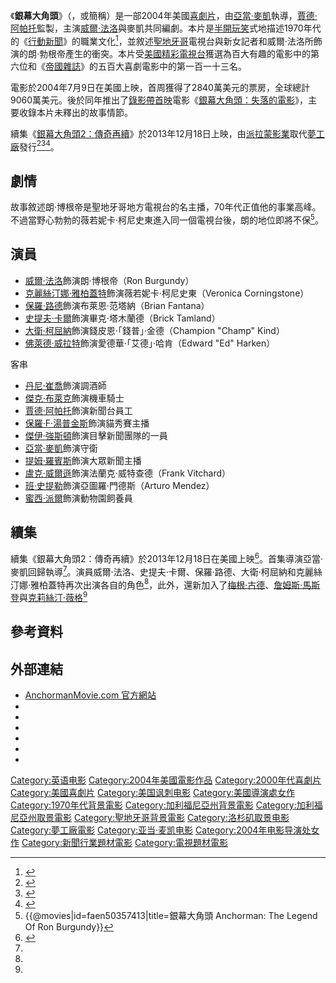 {{noteTA
|G1=Show
|G2=Movie
|T=zh-tw:銀幕大角頭;zh-cn:王牌播音员;zh-hk:搶閘男主播;
}}
{{Infobox film
| name           = 銀幕大角頭
| original_name  = {{lang|en|''Anchorman:<br />The Legend of Ron Burgundy''}}
| image          = Anchorman The Legend of Ron Burgundy Poster.jpg
| alt            =
| caption        = 電影海報
| director       = [[亞當·麥凱|亞當·麥凱]]
| producer       = [[賈德·阿帕托|賈德·阿帕托]]
| writer         = {{Plainlist|
* [[威爾·法洛|威爾·法洛]]
* 亞當·麥凱
}}
| starring       = {{Plainlist| 
* 威爾·法洛
* [[克麗絲汀娜·雅柏蓋特|克麗絲汀娜·雅柏蓋特]]
* [[保羅·路德|保羅·路德]]
* [[史提夫·卡爾|史提夫·卡爾]]
* [[大衛·柯屈納|大衛·柯屈納]]
* [[佛萊德·威拉特|佛萊德·威拉特]]
}}
| music          = [[亞歷克斯·沃爾曼|亞歷克斯·沃爾曼]]
| cinematography = [[湯瑪士·亞克曼|湯瑪士·亞克曼]]
| editing        = [[布蘭特·懷特|布蘭特·懷特]]
| studio         = [[Apatow_Productions|Apatow Productions]]
| distributor    = [[夢工廠|夢工廠影業]]
| released       = {{Film date|2004|06|28|洛杉磯|2004|07|09|美國}}
| runtime        = 95分鐘<br />99分鐘（未刪減版）<!-- Theatrical runtime: 94:19 --><ref>{{cite web|title=ANCHORMAN: THE LEGEND OF RON BURGUNDY|url=http://www.bbfc.co.uk/AFF200290/|work=[[British_Board_of_Film_Classification|British Board of Film Classification]]|date=2004-07-30|accessdate=2012-01-16|archive-date=2019-07-01|archive-url=https://web.archive.org/web/20190701121246/https://bbfc.co.uk/releases/anchorman-legend-ron-burgundy-2004|dead-url=no}}</ref>
| country        = 美國
| language       = 英語
| budget         = 2600萬美元<ref name="boxoffice">{{cite news | title = ''Anchorman: The Legend of Ron Burgundy'' | work = [[Box_Office_Mojo|Box Office Mojo]] | url = http://www.boxofficemojo.com/movies/?id=anchorman.htm | accessdate = 2008-06-06 | archive-date = 2017-08-10 | archive-url = https://web.archive.org/web/20170810060312/http://www.boxofficemojo.com/movies/?id=anchorman.htm | dead-url = no }}</ref>
| gross          = 9060萬美元<ref name="boxoffice" />
| preceded_by    = 
| followed_by    = 《[[銀幕大角頭2：傳奇再續|銀幕大角頭2：傳奇再續]]》
| cn_name        = 王牌播音员
| hk_name        = 搶閘男主播
| tw_name        = 銀幕大角頭
}}
《'''銀幕大角頭'''》（{{lang-en|''Anchorman: The Legend of Ron Burgundy''}}，或簡稱{{lang|en|''Anchorman''}}）是一部2004年美國[[喜劇片|喜劇片]]，由[[亞當·麥凱|亞當·麥凱]]執導，[[賈德·阿帕托|賈德·阿帕托]]監製，主演[[威爾·法洛|威爾·法洛]]與麥凱共同編劇。本片是[[半開玩笑|半開玩笑]]式地描述1970年代的《[[行動新聞|行動新聞]]》的職業文化<ref name="etv">{{cite web | url=http://www.etv.co.za/programs/view/anchorman_the_legend_of_ron_burgundy | title=Anchorman: The Legend Of Ron Burgundy | publisher=[[e.tv|e.tv]] | date=2012-03-08 | accessdate=2012-04-09 | deadurl=yes | archiveurl=https://web.archive.org/web/20120226090724/http://www.etv.co.za/programs/view/anchorman_the_legend_of_ron_burgundy | archivedate=2012-02-26}}</ref>，並敘述[[聖地牙哥_(加利福尼亞州)|聖地牙哥]]電視台與新女記者和威爾·法洛所飾演的朗·勃根帝產生的衝突。本片受[[美國精彩電視台|美國精彩電視台]]獲選為百大有趣的電影中的第六位和《[[帝國雜誌|帝國雜誌]]》的五百大喜劇電影中的第一百一十三名。

電影於2004年7月9日在美國上映，首周獲得了2840萬美元的票房，全球總計9060萬美元。後於同年推出了[[錄影帶首映|錄影帶首映]]電影《[[銀幕大角頭：失落的電影|銀幕大角頭：失落的電影]]》，主要收錄本片未釋出的故事情節。

續集《[[銀幕大角頭2：傳奇再續|銀幕大角頭2：傳奇再續]]》於2013年12月18日上映，由[[派拉蒙影業|派拉蒙影業]]取代[[夢工廠|夢工廠]]發行<ref>{{cite web|url=http://www.sctimes.com/article/20131205/ENT01/312050007/Will-Ferrell-s-Anchorman-2-bumps-up-release-Dec-18|title='Anchorman 2' Release Date: The Legend Continues On Dec. 20, 2013|date=2012-12-19|accessdate=2012-12-20|deadurl=yes|archiveurl=https://archive.is/20131212194341/http://www.sctimes.com/article/20131205/ENT01/312050007/Will-Ferrell-s-Anchorman-2-bumps-up-release-Dec-18|archivedate=2013-12-12}}</ref><ref name="collider">{{cite news | title = Is ''Anchorman 2'' Coming? | work =  | pages =  | language =  | publisher = Collider | date = 2008-05-04 | url = http://www.collider.com/entertainment/news/article.asp/aid/7788/tcid/1 | accessdate = 2010-05-02 | archive-url = https://web.archive.org/web/20100203022413/http://www.collider.com/entertainment/news/article.asp/aid/7788/tcid/1 | archive-date = 2010-02-03 | dead-url = yes }}</ref><ref name="huff">{{cite web | url=http://www.huffingtonpost.com/2012/03/28/anchorman-sequel-confirmed-by-will-ferrell-on-conan_n_1386863.html | title='Anchorman' Sequel Confirmed: Will Ferrell As Ron Burgundy Tells News To Conan O'Brien | work=The Huffington Post | date=2012-03-28 | accessdate=2012-03-29 | author=Luippold, Ross | archive-date=2016-03-03 | archive-url=https://web.archive.org/web/20160303192153/http://www.huffingtonpost.com/2012/03/28/anchorman-sequel-confirmed-by-will-ferrell-on-conan_n_1386863.html | dead-url=no }}</ref>。

==劇情==
故事敘述朗·博根帝是聖地牙哥地方電視台的名主播，70年代正值他的事業高峰。不過當野心勃勃的薇若妮卡·柯尼史東進入同一個電視台後，朗的地位即將不保<ref>{{@movies|id=faen50357413|title=銀幕大角頭 Anchorman: The Legend Of Ron Burgundy}}<!-- 2015-10-25 accessdate --></ref>。

==演員==
* [[威爾·法洛|威爾·法洛]]飾演朗·博根帝（Ron Burgundy）
* [[克麗絲汀娜·雅柏蓋特|克麗絲汀娜·雅柏蓋特]]飾演薇若妮卡·柯尼史東（Veronica Corningstone）
* [[保羅·路德|保羅·路德]]飾演布萊恩·范塔納（Brian Fantana）
* [[史提夫·卡爾|史提夫·卡爾]]飾演畢克·塔木蘭德（Brick Tamland）
* [[大衛·柯屈納|大衛·柯屈納]]飾演錢皮恩·「錢普」·金德（Champion "Champ" Kind）
* [[佛萊德·威拉特|佛萊德·威拉特]]飾演愛德華·「艾德」·哈肯（Edward "Ed" Harken）

;客串
* [[丹尼·崔喬|丹尼·崔喬]]飾演調酒師
* [[傑克·布萊克|傑克·布萊克]]飾演機車騎士
* [[賈德·阿帕托|賈德·阿帕托]]飾演新聞台員工
* [[保羅·F·湯普金斯|保羅·F·湯普金斯]]飾演貓秀賽主播
* [[傑伊·強斯頓|傑伊·強斯頓]]飾演目擊新聞團隊的一員
* [[亞當·麥凱|亞當·麥凱]]飾演守衛
* [[提姆·羅賓斯|提姆·羅賓斯]]飾演大眾新聞主播
* [[盧克·威爾遜|盧克·威爾遜]]飾演法蘭克·威特查德（Frank Vitchard）
* [[班·史提勒|班·史提勒]]飾演亞圖羅·門德斯（Arturo Mendez）
* [[蜜西·派爾|蜜西·派爾]]飾演動物園飼養員

==續集==
{{Main|銀幕大角頭2：傳奇再續}}

續集《銀幕大角頭2：傳奇再續》於2013年12月18日在美國上映<ref name="insidemovies1">{{cite web|last=Barrett |first=Annie |url=http://insidemovies.ew.com/2013/11/27/anchorman-2-release-date/ |title='Anchorman 2' gets new release date | Inside Movies | EW.com |publisher=Insidemovies.ew.com |date=2013-11-27 |accessdate=2014-01-20}}</ref>。首集導演亞當·麥凱回歸執導<ref name="insidemovies1"/>。演員威爾·法洛、史提夫·卡爾、保羅·路德、大衛·柯屈納和克麗絲汀娜·雅柏蓋特再次出演各自的角色<ref name="insidemovies1"/>，此外，還新加入了[[梅根·古德|梅根·古德]]、[[詹姆斯·馬斯登|詹姆斯·馬斯登]]與[[克莉絲汀·薇格|克莉絲汀·薇格]]<ref name="insidemovies1"/>

==參考資料==
{{Reflist|2}}

==外部連結==
{{Wikiquote}}
* [http://www.anchormanmovie.com/ AnchormanMovie.com 官方網站]
* {{AFI film|62970}}
* {{IMDb title|0357413}}
* {{allrovi movie|288094}}
* {{mojo title|anchorman}}
* {{rotten-tomatoes|anchorman}}
* {{metacritic film|anchorman-the-legend-of-ron-burgundy}}

{{Adam McKay}}
{{DEFAULTSORT:Anchorman: The Legend of Ron Burgundy}}
[[Category:英语电影|Category:英语电影]]
[[Category:2004年美國電影作品|Category:2004年美國電影作品]]
[[Category:2000年代喜劇片|Category:2000年代喜劇片]]
[[Category:美國喜劇片|Category:美國喜劇片]]
[[Category:美国讽刺电影|Category:美国讽刺电影]]
[[Category:美國導演處女作|Category:美國導演處女作]]
[[Category:1970年代背景電影|Category:1970年代背景電影]]
[[Category:加利福尼亞州背景電影|Category:加利福尼亞州背景電影]]
[[Category:加利福尼亞州取景電影|Category:加利福尼亞州取景電影]]
[[Category:聖地牙哥背景電影|Category:聖地牙哥背景電影]]
[[Category:洛杉矶取景电影|Category:洛杉矶取景电影]]
[[Category:夢工廠電影|Category:夢工廠電影]]
[[Category:亚当·麦凯电影|Category:亚当·麦凯电影]]
[[Category:2004年电影导演处女作|Category:2004年电影导演处女作]]
[[Category:新聞行業題材電影|Category:新聞行業題材電影]]
[[Category:電視題材電影|Category:電視題材電影]]